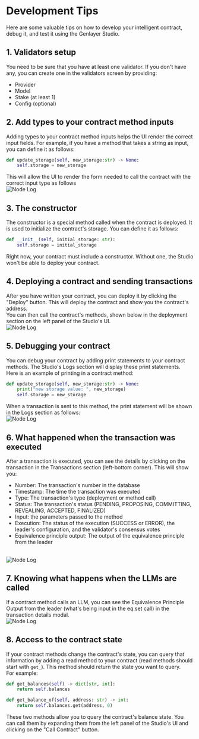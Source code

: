 
# Development Tips
Here are some valuable tips on how to develop your intelligent contract, debug it, and test it using the Genlayer Studio.

## 1. Validators setup
You need to be sure that you have at least one validator. If you don't have any, you can create one in the validators screen by providing:
- Provider
- Model
- Stake (at least 1)
- Config (optional)

## 2. Add types to your contract method inputs
Adding types to your contract method inputs helps the UI render the correct input fields. For example, if you have a method that takes a string as input, you can define it as follows:
```python
def update_storage(self, new_storage:str) -> None:
    self.storage = new_storage 
``` 
This will allow the UI to render the form needed to call the contract with the correct input type as follows
<br/>
<Image src="/images/run-debug/input-types.png" alt="Node Log" width={400} height={400} />

## 3. The constructor
The constructor is a special method called when the contract is deployed. It is used to initialize the contract's storage. You can define it as follows:
```python
def __init__(self, initial_storage: str):
    self.storage = initial_storage
```
Right now, your contract must include a constructor. Without one, the Studio won't be able to deploy your contract.

## 4. Deploying a contract and sending transactions
After you have written your contract, you can deploy it by clicking the "Deploy" button. This will deploy the contract and show you the contract's address.
<br/>You can then call the contract's methods, shown below in the deployment section on the left panel of the Studio's UI.
<br/>
<Image src="/images/run-debug/read-write-methods.png" alt="Node Log" width={400} height={400} />

## 5. Debugging your contract
You can debug your contract by adding print statements to your contract methods. The Studio's Logs section will display these print statements.
Here is an example of printing in a contract method:
```python
def update_storage(self, new_storage:str) -> None:
    print("new storage value: ", new_storage)
    self.storage = new_storage 
```
When a transaction is sent to this method, the print statement will be shown in the Logs section as follows:
<br/>
<Image src="/images/run-debug/print-logs.png" alt="Node Log" width={700} height={700} />

## 6. What happened when the transaction was executed
After a transaction is executed, you can see the details by clicking on the transaction in the Transactions section (left-bottom corner). This will show you:
- Number: The transaction's number in the database
- Timestamp: The time the transaction was executed
- Type: The transaction's type (deployment or method call)
- Status: The transaction's status (PENDING, PROPOSING, COMMITTING, REVEALING, ACCEPTED, FINALIZED)
- Input: the parameters passed to the method
- Execution: The status of the execution (SUCCESS or ERROR), the leader's configuration, and the validator's consensus votes
- Equivalence principle output: The output of the equivalence principle from the leader
<br/>
<Image src="/images/run-debug/transaction-modal.png" alt="Node Log" width={400} height={400} />


## 7. Knowing what happens when the LLMs are called
If a contract method calls an LLM, you can see the Equivalence Principle Output from the leader (what's being input in the eq.set call) in the transaction details modal.
<br/>
<Image src="/images/run-debug/transaction-modal-eq-output.png" alt="Node Log" width={400} height={400} />

## 8. Access to the contract state
If your contract methods change the contract's state, you can query that information by adding a read method to your contract (read methods should start with `get_`). This method should return the state you want to query.
<br/>For example:
```python
def get_balances(self) -> dict[str, int]:
    return self.balances

def get_balance_of(self, address: str) -> int:
    return self.balances.get(address, 0)
```
These two methods allow you to query the contract's balance state. You can call them by expanding them from the left panel of the Studio's UI and clicking on the "Call Contract" button.